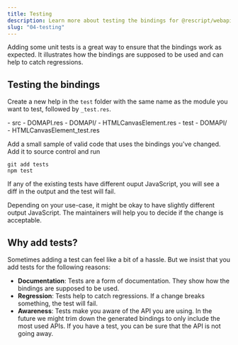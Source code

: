 ```yaml
---
title: Testing
description: Learn more about testing the bindings for @rescript/webapi.
slug: "04-testing"
---
```



Adding some unit tests is a great way to ensure that the bindings work as expected.
It illustrates how the bindings are supposed to be used and can help to catch regressions.

## Testing the bindings

Create a new help in the `test` folder with the same name as the module you want to test, followed by `_test.res`.


<FileTree>
  - src - DOMAPI.res - DOMAPI/ - HTMLCanvasElement.res - test - DOMAPI/ -
  HTMLCanvasElement_test.res
</FileTree>

Add a small sample of valid code that uses the bindings you've changed.
Add it to source control and run

```shell
git add tests
npm test
```

If any of the existing tests have different ouput JavaScript, you will see a diff in the output and the test will fail.

<Aside>
  Depending on your use-case, it might be okay to have slightly different output
  JavaScript. The maintainers will help you to decide if the change is
  acceptable.
</Aside>

## Why add tests?

Sometimes adding a test can feel like a bit of a hassle. But we insist that you add tests for the following reasons:

- **Documentation**: Tests are a form of documentation. They show how the bindings are supposed to be used.
- **Regression**: Tests help to catch regressions. If a change breaks something, the test will fail.
- **Awareness**: Tests make you aware of the API you are using.
  In the future we might trim down the generated bindings to only include the most used APIs.
  If you have a test, you can be sure that the API is not going away.
